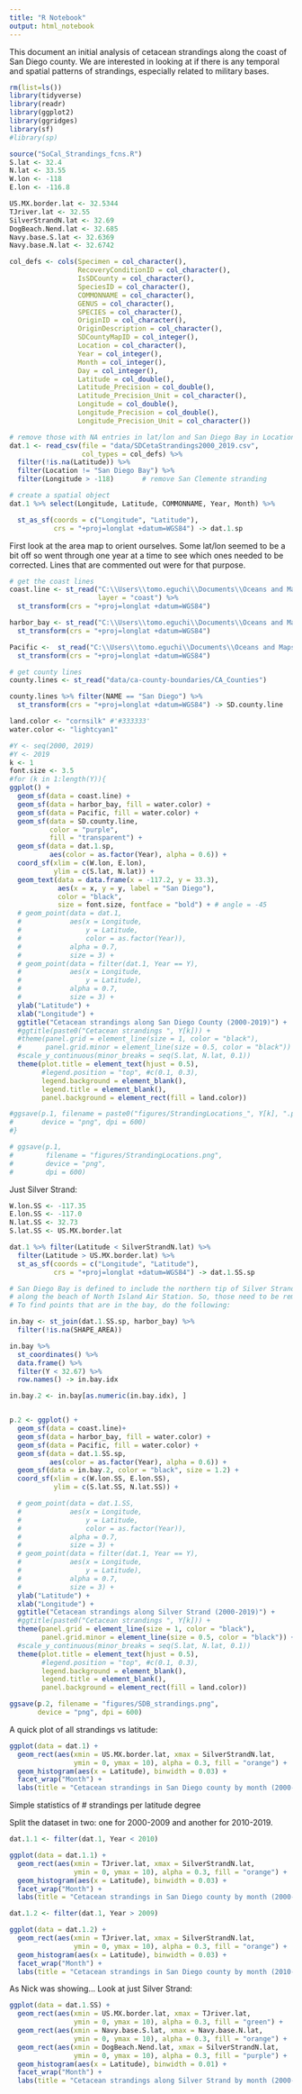 ```yaml
---
title: "R Notebook"
output: html_notebook
---
```


This document an initial analysis of cetacean strandings along the coast of San Diego county. We are interested in looking at if there is any temporal and spatial patterns of strandings, especially related to military bases. 

```r
rm(list=ls())
library(tidyverse)
library(readr)
library(ggplot2)
library(ggridges)
library(sf)
#library(sp)

source("SoCal_Strandings_fcns.R")
S.lat <- 32.4
N.lat <- 33.55
W.lon <- -118
E.lon <- -116.8

US.MX.border.lat <- 32.5344
TJriver.lat <- 32.55
SilverStrandN.lat <- 32.69
DogBeach.Nend.lat <- 32.685
Navy.base.S.lat <- 32.6369
Navy.base.N.lat <- 32.6742

col_defs <- cols(Specimen = col_character(),
                 RecoveryConditionID = col_character(),
                 IsSDCounty = col_character(),
                 SpeciesID = col_character(),
                 COMMONNAME = col_character(),
                 GENUS = col_character(),
                 SPECIES = col_character(),
                 OriginID = col_character(),
                 OriginDescription = col_character(),
                 SDCountyMapID = col_integer(),
                 Location = col_character(),
                 Year = col_integer(),
                 Month = col_integer(),
                 Day = col_integer(),
                 Latitude = col_double(),
                 Latitude_Precision = col_double(),
                 Latitude_Precision_Unit = col_character(),
                 Longitude = col_double(),
                 Longitude_Precision = col_double(),
                 Longitude_Precision_Unit = col_character())

# remove those with NA entries in lat/lon and San Diego Bay in Location
dat.1 <- read_csv(file = "data/SDCetaStrandings2000_2019.csv",
                  col_types = col_defs) %>% 
  filter(!is.na(Latitude)) %>%
  filter(Location != "San Diego Bay") %>%
  filter(Longitude > -118)       # remove San Clemente stranding

# create a spatial object
dat.1 %>% select(Longitude, Latitude, COMMONNAME, Year, Month) %>% 

  st_as_sf(coords = c("Longitude", "Latitude"), 
           crs = "+proj=longlat +datum=WGS84") -> dat.1.sp

```

First look at the area map to orient ourselves. Some lat/lon seemed to be a bit off so went through one year at a time to see which ones needed to be corrected. Lines that are commented out were for that purpose. 

```r
# get the coast lines
coast.line <- st_read("C:\\Users\\tomo.eguchi\\Documents\\Oceans and Maps\\San Diego\\COASTLINE",
                      layer = "coast") %>% 
  st_transform(crs = "+proj=longlat +datum=WGS84") 

harbor_bay <- st_read("C:\\Users\\tomo.eguchi\\Documents\\Oceans and Maps\\San Diego\\Harbor_Bay", layer = "Harbor_Bay") %>% 
  st_transform(crs = "+proj=longlat +datum=WGS84") 

Pacific <-  st_read("C:\\Users\\tomo.eguchi\\Documents\\Oceans and Maps\\San Diego\\Pacific_Ocean", layer = "PACIFIC_OCEAN") %>% 
  st_transform(crs = "+proj=longlat +datum=WGS84") 

# get county lines
county.lines <- st_read("data/ca-county-boundaries/CA_Counties")

county.lines %>% filter(NAME == "San Diego") %>%
  st_transform(crs = "+proj=longlat +datum=WGS84") -> SD.county.line

land.color <- "cornsilk" #'#333333'
water.color <- "lightcyan1"

#Y <- seq(2000, 2019)
#Y <- 2019
k <- 1
font.size <- 3.5
#for (k in 1:length(Y)){
ggplot() +
  geom_sf(data = coast.line) +
  geom_sf(data = harbor_bay, fill = water.color) +
  geom_sf(data = Pacific, fill = water.color) +
  geom_sf(data = SD.county.line,
          color = "purple",
          fill = "transparent") +
  geom_sf(data = dat.1.sp, 
          aes(color = as.factor(Year), alpha = 0.6)) +
  coord_sf(xlim = c(W.lon, E.lon),
           ylim = c(S.lat, N.lat)) +
  geom_text(data = data.frame(x = -117.2, y = 33.3),
            aes(x = x, y = y, label = "San Diego"),
            color = "black", 
            size = font.size, fontface = "bold") + # angle = -45 
  # geom_point(data = dat.1,
  #            aes(x = Longitude,
  #                y = Latitude,
  #                color = as.factor(Year)),
  #            alpha = 0.7,
  #            size = 3) +
  # geom_point(data = filter(dat.1, Year == Y),
  #            aes(x = Longitude, 
  #                y = Latitude),
  #            alpha = 0.7,
  #            size = 3) +
  ylab("Latitude") +
  xlab("Longitude") +
  ggtitle("Cetacean strandings along San Diego County (2000-2019)") +
  #ggtitle(paste0("Cetacean strandings ", Y[k])) +
  #theme(panel.grid = element_line(size = 1, color = "black"),
  #      panel.grid.minor = element_line(size = 0.5, color = "black")) + 
  #scale_y_continuous(minor_breaks = seq(S.lat, N.lat, 0.1))
  theme(plot.title = element_text(hjust = 0.5),
        #legend.position = "top", #c(0.1, 0.3),
        legend.background = element_blank(),
        legend.title = element_blank(),
        panel.background = element_rect(fill = land.color))

#ggsave(p.1, filename = paste0("figures/StrandingLocations_", Y[k], ".png"),
#       device = "png", dpi = 600)  
#}

# ggsave(p.1, 
#        filename = "figures/StrandingLocations.png",
#        device = "png", 
#        dpi = 600)  


```


Just Silver Strand:

```r
W.lon.SS <- -117.35
E.lon.SS <- -117.0
N.lat.SS <- 32.73
S.lat.SS <- US.MX.border.lat

dat.1 %>% filter(Latitude < SilverStrandN.lat) %>%
  filter(Latitude > US.MX.border.lat) %>% 
  st_as_sf(coords = c("Longitude", "Latitude"), 
           crs = "+proj=longlat +datum=WGS84") -> dat.1.SS.sp

# San Diego Bay is defined to include the northern tip of Silver Strand
# along the beach of North Island Air Station. So, those need to be removed. 
# To find points that are in the bay, do the following:

in.bay <- st_join(dat.1.SS.sp, harbor_bay) %>% 
  filter(!is.na(SHAPE_AREA)) 

in.bay %>%  
  st_coordinates() %>%
  data.frame() %>%
  filter(Y < 32.67) %>%
  row.names() -> in.bay.idx

in.bay.2 <- in.bay[as.numeric(in.bay.idx), ]


p.2 <- ggplot() +
  geom_sf(data = coast.line)+
  geom_sf(data = harbor_bay, fill = water.color) +
  geom_sf(data = Pacific, fill = water.color) +
  geom_sf(data = dat.1.SS.sp, 
          aes(color = as.factor(Year), alpha = 0.6)) +
  geom_sf(data = in.bay.2, color = "black", size = 1.2) +
  coord_sf(xlim = c(W.lon.SS, E.lon.SS),
           ylim = c(S.lat.SS, N.lat.SS)) +

  # geom_point(data = dat.1.SS,
  #            aes(x = Longitude,
  #                y = Latitude,
  #                color = as.factor(Year)),
  #            alpha = 0.7,
  #            size = 3) +
  # geom_point(data = filter(dat.1, Year == Y),
  #            aes(x = Longitude, 
  #                y = Latitude),
  #            alpha = 0.7,
  #            size = 3) +
  ylab("Latitude") +
  xlab("Longitude") +
  ggtitle("Cetacean strandings along Silver Strand (2000-2019)") +
  #ggtitle(paste0("Cetacean strandings ", Y[k])) +
  theme(panel.grid = element_line(size = 1, color = "black"),
        panel.grid.minor = element_line(size = 0.5, color = "black")) + 
  #scale_y_continuous(minor_breaks = seq(S.lat, N.lat, 0.1))
  theme(plot.title = element_text(hjust = 0.5),
        #legend.position = "top", #c(0.1, 0.3),
        legend.background = element_blank(),
        legend.title = element_blank(),
        panel.background = element_rect(fill = land.color))

ggsave(p.2, filename = "figures/SDB_strandings.png",
       device = "png", dpi = 600)
```



A quick plot of all strandings vs latitude:
```r

ggplot(data = dat.1) +
  geom_rect(aes(xmin = US.MX.border.lat, xmax = SilverStrandN.lat,
                ymin = 0, ymax = 10), alpha = 0.3, fill = "orange") +
  geom_histogram(aes(x = Latitude), binwidth = 0.03) +
  facet_wrap("Month") +
  labs(title = "Cetacean strandings in San Diego county by month (2000-2019)")

```

Simple statistics of # strandings per latitude degree


Split the dataset in two: one for 2000-2009 and another for 2010-2019.

```r
dat.1.1 <- filter(dat.1, Year < 2010)

ggplot(data = dat.1.1) +
  geom_rect(aes(xmin = TJriver.lat, xmax = SilverStrandN.lat,
                ymin = 0, ymax = 10), alpha = 0.3, fill = "orange") +
  geom_histogram(aes(x = Latitude), binwidth = 0.03) +
  facet_wrap("Month") +
  labs(title = "Cetacean strandings in San Diego county by month (2000-2009)")


```


```r
dat.1.2 <- filter(dat.1, Year > 2009)

ggplot(data = dat.1.2) +
  geom_rect(aes(xmin = TJriver.lat, xmax = SilverStrandN.lat,
                ymin = 0, ymax = 10), alpha = 0.3, fill = "orange") +
  geom_histogram(aes(x = Latitude), binwidth = 0.03) +
  facet_wrap("Month") +
  labs(title = "Cetacean strandings in San Diego county by month (2010-2019)")


```

As Nick was showing... Look at just Silver Strand:

```r

ggplot(data = dat.1.SS) +
  geom_rect(aes(xmin = US.MX.border.lat, xmax = TJriver.lat, 
                ymin = 0, ymax = 10), alpha = 0.3, fill = "green") +
  geom_rect(aes(xmin = Navy.base.S.lat, xmax = Navy.base.N.lat,
                ymin = 0, ymax = 10), alpha = 0.3, fill = "orange") +
  geom_rect(aes(xmin = DogBeach.Nend.lat, xmax = SilverStrandN.lat,
                ymin = 0, ymax = 10), alpha = 0.3, fill = "purple") +
  geom_histogram(aes(x = Latitude), binwidth = 0.01) +
  facet_wrap("Month") +
  labs(title = "Cetacean strandings along Silver Strand by month (2000-2009)")



```

